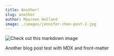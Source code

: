 ```yaml
---
title: Another!
slug: another
author: Maureen Holland
image: ./images/jennifer-chen-post-2.jpg
---
```


![Check out this markdown image](./images/jennifer-chen-post-2.jpg)

Another blog post test with MDX and front-matter
